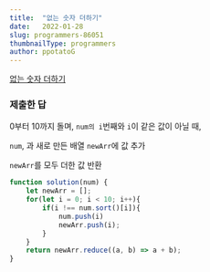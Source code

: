 ```yaml
---
title:  "없는 숫자 더하기"
date:   2022-01-28
slug: programmers-86051
thumbnailType: programmers
author: ppotatoG
---
```


[없는 숫자 더하기](https://programmers.co.kr/learn/courses/30/lessons/86051?language=javascript)

### 제출한 답

0부터 10까지 돌며, `num의 i`번째와 `i`이 같은 값이 아닐 때,

`num`, 과 새로 만든 배열 `newArr`에 값 추가

`newArr`를 모두 더한 값 반환

```js
function solution(num) {
    let newArr = [];
    for(let i = 0; i < 10; i++){
        if(i !== num.sort()[i]){
            num.push(i)
            newArr.push(i);
        }
    }
    return newArr.reduce((a, b) => a + b);
}
```